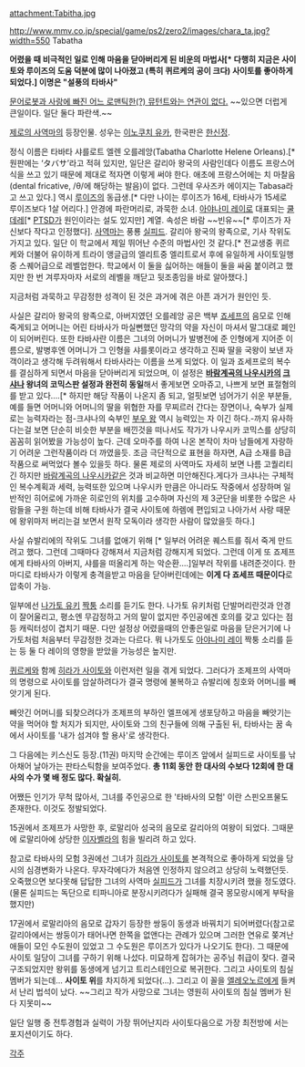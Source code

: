 attachment:Tabitha.jpg

http://www.mmv.co.jp/special/game/ps2/zero2/images/chara_ta.jpg?width=550
Tabatha

'''어렸을 때 비극적인 일로 인해 마음을 닫아버리게 된 비운의 마법사[* 다행히 지금은 사이토와 루이즈의 도움 덕분에 많이 나아졌고 (특히 퀴르케의 공이 크다) 사이토를 좋아하게 되었다.] 이명은 "설풍의 타바사"'''

[[타비사|문어로봇과 사랑에 빠진 어느 로맨틱한(?) 뮤턴트와는 연관이 없다.]] ~~있으면 더럽게 큰일이다. 일단 둘다 파란색.~~

[[제로의 사역마]]의 등장인물. 성우는 [[이노쿠치 유카]], 한국판은 [[한신정]].

정식 이름은 타바타 샤를로트 엘렌 오를레앙(Tabatha Charlotte Helene Orleans).[* 원판에는 ‘タバサ’라고 적혀 있지만, 일단은 갈리아 왕국의 사람인데다 이름도 프랑스어식을 쓰고 있기 때문에 제대로 적자면 이렇게 써야 한다. 애초에 프랑스어에는 치 마찰음(dental fricative, /θ/에 해당하는 발음)이 없다. 그런데 우사즈카 에이지는 Tabasa라고 쓰고 있다.] 역시 [[루이즈 프랑소와즈 르 블랑 드 라 발리에르|루이즈]]의 동급생.[* 다만 나이는 루이즈가 16세, 타바사가 15세로 루이즈보다 1살 어리다.] 안경에 파란머리로, 과묵한 소녀. [[아야나미 레이]]로 대표되는 [[쿨데레]][* [[PTSD]]가 원인이라는 설도 있지만] 계열. 속성은 바람 ~~빈유~~[* 루이즈가 자신보다 작다고 인정했다]. [[사역마]]는 풍룡 [[실피드(제로의 사역마)|실피드]]. 갈리아 왕국의 왕족으로, 기사 작위도 가지고 있다. 일단 이 학교에서 제일 뛰어난 수준의 마법사인 것 같다.[* 전교생중 퀴르케와 더불어 유이하게 트라이 앵글급의 엘리트중 엘리트로서 후에 유일하게 사이토일행중 스퀘어급으로 레벨업한다. 학교에서 이 둘을 싫어하는 애들이 둘을 싸움 붙이려고 했지만 한 번 겨루자마자 서로의 레벨을 깨닫고 뒷조종임을 바로 알아챘다.]

지금처럼 과묵하고 무감정한 성격이 된 것은 과거에 겪은 아픈 과거가 원인인 듯.

사실은 갈리아 왕국의 왕족으로, 아버지였던 오를레앙 공은 백부 [[죠세프]]의 음모로 인해 죽게되고 어머니는 어린 타바사가 마실뻔했던 망각의 약을 자신이 마셔서 말그대로 폐인이 되어버린다. 또한 타바사란 이름은 그녀의 어머니가 발병전에 준 인형에게 지어준 이름으로, 발병후엔 어머니가 그 인형을 샤를롯이라고 생각하고 진짜 딸을 국왕이 보낸 자객이라고 생각해 두려워해서 타바사라는 이름을 쓰게 되었다. 이 일과 죠세프로의 복수를 결심하게 되면서 마음을 닫아버리게 되었으며, 이 설정은 '''[[바람계곡의 나우시카]]의 [[크샤나]] 왕녀의 코믹스판 설정과 완전히 동일'''해서 좋게보면 오마쥬고, 나쁘게 보면 표절혐의를 받고 있다….[* 하지만 해당 작품이 나온지 좀 되고, 얼핏보면 넘어가기 쉬운 부분들, 예를 들면 어머니와 어머니의 딸을 위협한 자를 무찌르러 간다는 장면이나, 숙부가 실제로는 능력자라는 점-크샤나의 숙부인 [[부우 왕]] 역시 능력있는 자 이긴 하다.-까지 유사하다는걸 보면 단순히 비슷한 부분을 배낀것을 떠나서도 작가가 나우시카 코믹스를 상당히 꼼꼼히 읽어봤을 가능성이 높다. 근데 오마주를 하여 나온 본작이 차마 남들에게 자랑하기 어려운 그런작품이라 더 까였을듯. 조금 극단적으로 표현을 하자면, A급 소재를 B급 작품으로 써먹었다 볼수 있을듯 하다. 물론 제로의 사역마도 자세히 보면 나름 고퀄리티긴 하지만 [[바람계곡의 나우시카]]같은 것과 비교하면 미안해진다.게다가 크샤나는 구체적인 복수계획과 세력, 능력또한 있으며 나우시카 만큼은 아니라도 작중에서 성장하며 일반적인 히어로에 가까운 히로인의 위치를 고수하며 자신의 제 3군단을 비롯한 수많은 사람들을 구원 하는데 비해 타바사가 결국 사이토에 하렘에 편입되고 나아가서 사랑 때문에 왕위마저 버리는걸 보면서 원작 모독이라 생각한 사람이 많았을듯 하다.]

사실 슈발리에의 작위도 그녀를 없애기 위해 [* 일부러 어려운 퀘스트를 줘서 죽게 만드려고 했다. 그런데 그때마다 강해져서 지금처럼 강해지게 되었다. 그런데 이게 또 죠제프에게 타바사의 아버지, 샤를을 떠올리게 하는 악순환....]일부러 작위를 내려준것이다. 한마디로 타바사가 이렇게 충격을받고 마음을 닫아버린데에는 '''이게 다 죠세프 때문이다'''로 압축이 가능.
 
일부에선 [[나가토 유키]] [[짝퉁]] 소리를 듣기도 한다. 나가토 유키처럼 단발머리란것과 안경이 잘어울리고, 평소엔 무감정하고 거의 말이 없지만 주인공에겐 호의를 갖고 있다는 점 등 캐릭터성이 겹치기 때문. 다만 설정상 어렸을때의 안좋은일로 마음을 닫은거기에 나가토처럼 처음부터 무감정한 것과는 다르다. 뭐 나가토도 [[아야나미 레이]] 짝퉁 소리를 듣는 등 둘 다 레이의 영향을 받았을 가능성은 높지만.

[[퀴르케]]와 함께 [[히라가 사이토]]와 이런저런 일을 겪게 되었다. 그러다가 조제프의 사역마의 명령으로 사이토를 암살하려다가 결국 명령에 불복하고 슈발리에 칭호와 어머니를 빼앗기게 된다.

빼앗긴 어머니를 되찾으려다가 조제프의 부하인 엘프에게 생포당하고 마음을 빼앗기는 약을 먹어야 할 처지가 되지만, 사이토와 그의 친구들에 의해 구출된 뒤, 타바사는 꿈 속에서 사이토를 '내가 섬겨야 할 용사'로 생각한다.

그 다음에는 키스신도 등장.(11권) 마지막 순간에는 루이즈 앞에서 실피드로 사이토를 낚아채어 날아가는 판타스틱함을 보여주었다. '''총 11회 동안 한 대사의 수보다 12회에 한 대사의 수가 몇 배 정도 많다. 확실히.'''

어쨌든 인기가 무척 많아서, 그녀를 주인공으로 한 '타바사의 모험' 이란 스핀오프물도 존재한다. 이것도 정발되었다.

15권에서 조제프가 사망한 후, 로말리아 성국의 음모로 갈리아의 여왕이 되었다. 그때문에 로말리아에 상당한 [[이사벨라#s-2.4|이자벨라]]의 힘을 빌리려 하고 있다.

참고로 타바사의 모험 3권에선 그녀가 [[히라가 사이토]]를 본격적으로 좋아하게 되었을 당시의 심경변화가 나온다. 무자각에다가 처음엔 인정하지 않으려고 상당히 노력했던듯. 오죽했으면 보다못해 답답한 그녀의 사역마 [[실피드(제로의 사역마)/풍룡|실피드]]가 그녀를 치장시키려 했을 정도였다.(물론 실피드는 독단으로 티파니아로 분장시키려다가 실패해 결국 몽모랑시에게 부탁을 했지만)

17권에서 로말리아의 음모로 갑자기 등장한 쌍둥이 동생과 바꿔치기 되어버렸다(참고로 갈리아에서는 쌍둥이가 태어나면 한쪽을 없앤다는 관례가 있으며 그러한 연유로 쫒겨난 애들이 모인 수도원이 있었고 그 수도원은 루이즈가 있다가 나오기도 한다). 그 때문에 사이토 일당이 그녀를 구하기 위해 나섰다. 미묘하게 잡혀가는 공주님 취급이 잦다. 결국 구조되었지만 왕위를 동생에게 넘기고 트리스테인으로 복귀한다. 그리고 사이토의 침실 멤버가 되는데... '''사이토 위'''를 차지하게 되었다(…). 그리고 이 꼴을 [[엘레오노르 알베르티느 르 블랑 드 라 블로와 드 라 발리에르|엘레오노르]]에게 들켜서 난리 법석이 났다. ~~그리고 작가 사망으로 그녀는 영원히 사이토의 침실 멤버가 된다 지못미~~

일단 일행 중 전투경험과 실력이 가장 뛰어난지라 사이토다음으로 가장 최전방에 서는 포지션이기도 하다.

[[각주]]
